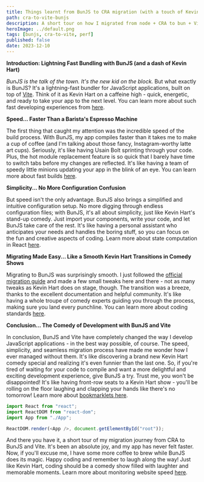 ```yaml
---
title: Things learnt from BunJS to CRA migration (with a touch of Kevin Hart humor)
path: cra-to-vite-bunjs
description: A short tour on how I migrated from node + CRA to bun + Vite and it&#39;s absolutely amazing and excessively fast, just like Kevin Hart on a caffeine high.
heroImage: ../default.png
tags: [bunjs, cra-to-vite, perf]
published: false
date: 2023-12-10
---
```


**Introduction: Lightning Fast Bundling with BunJS (and a dash of Kevin Hart)**

_BunJS is the talk of the town. It's the new kid on the block._ But what exactly is BunJS? It's a lightning-fast bundler for JavaScript applications, built on top of [Vite](https://vitejs.dev/). Think of it as Kevin Hart on a caffeine high - quick, energetic, and ready to take your app to the next level. You can learn more about such fast developing experiences from [here](https://samuellawrentz.com/blog/vim-experience-nvim-dev-experience/).

**Speed... Faster Than a Barista's Espresso Machine**

The first thing that caught my attention was the incredible speed of the build process. With BunJS, my app compiles faster than it takes me to make a cup of coffee (and I'm talking about those fancy, Instagram-worthy latte art cups). Seriously, it's like having Usain Bolt sprinting through your code. Plus, the hot module replacement feature is so quick that I barely have time to switch tabs before my changes are reflected. It's like having a team of speedy little minions updating your app in the blink of an eye. You can learn more about fast builds [here](https://samuellawrentz.com/blog/gatsby-incremental-faster-builds-github-actions/).

**Simplicity... No More Configuration Confusion**

But speed isn't the only advantage. BunJS also brings a simplified and intuitive configuration setup. No more digging through endless configuration files; with BunJS, it's all about simplicity, just like Kevin Hart's stand-up comedy. Just import your components, write your code, and let BunJS take care of the rest. It's like having a personal assistant who anticipates your needs and handles the boring stuff, so you can focus on the fun and creative aspects of coding. Learn more about state computation in React [here](https://samuellawrentz.com/blog/computed-state-in-react).

**Migrating Made Easy... Like a Smooth Kevin Hart Transitions in Comedy Shows**

Migrating to BunJS was surprisingly smooth. I just followed the [official migration guide](https://bunjs.com/docs/migration-guide) and made a few small tweaks here and there - not as many tweaks as Kevin Hart does on stage, though. The transition was a breeze, thanks to the excellent documentation and helpful community. It's like having a whole troupe of comedy experts guiding you through the process, making sure you land every punchline. You can learn more about coding standards [here](https://samuellawrentz.com/blog/coding-standards-husky-typescript-lint-staged).

**Conclusion... The Comedy of Development with BunJS and Vite**

In conclusion, BunJS and Vite have completely changed the way I develop JavaScript applications - in the best way possible, of course. The speed, simplicity, and seamless migration process have made me wonder how I ever managed without them. It's like discovering a brand new Kevin Hart comedy special and realizing it's even funnier than the last one. So, if you're tired of waiting for your code to compile and want a more delightful and exciting development experience, give BunJS a try. Trust me, you won't be disappointed! It's like having front-row seats to a Kevin Hart show - you'll be rolling on the floor laughing and clapping your hands like there's no tomorrow! Learn more about [bookmarklets here](https://samuellawrentz.com/blog/bookmarklets/).

```javascript
import React from "react";
import ReactDOM from "react-dom";
import App from "./App";

ReactDOM.render(<App />, document.getElementById("root"));
```

And there you have it, a short tour of my migration journey from CRA to BunJS and Vite. It's been an absolute joy, and my app has never felt faster. Now, if you'll excuse me, I have some more coffee to brew while BunJS does its magic. Happy coding and remember to laugh along the way! Just like Kevin Hart, coding should be a comedy show filled with laughter and memorable moments. Learn more about monitoring website speed [here](https://samuellawrentz.com/blog/monitor-website-pagespeed-with-googlesheets/).